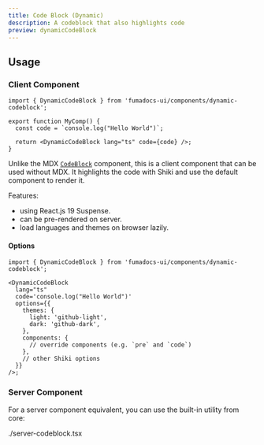 ```yaml
---
title: Code Block (Dynamic)
description: A codeblock that also highlights code
preview: dynamicCodeBlock
---
```


## Usage

### Client Component

```tsx
import { DynamicCodeBlock } from 'fumadocs-ui/components/dynamic-codeblock';

export function MyComp() {
  const code = `console.log("Hello World")`;

  return <DynamicCodeBlock lang="ts" code={code} />;
}
```

Unlike the MDX [`CodeBlock`](/docs/ui/components/codeblock) component, this is a client component that can be used without MDX.
It highlights the code with Shiki and use the default component to render it.

Features:

- using React.js 19 Suspense.
- can be pre-rendered on server.
- load languages and themes on browser lazily.

#### Options

```tsx
import { DynamicCodeBlock } from 'fumadocs-ui/components/dynamic-codeblock';

<DynamicCodeBlock
  lang="ts"
  code='console.log("Hello World")'
  options={{
    themes: {
      light: 'github-light',
      dark: 'github-dark',
    },
    components: {
      // override components (e.g. `pre` and `code`)
    },
    // other Shiki options
  }}
/>;
```

### Server Component

For a server component equivalent, you can use the built-in utility from core:

<include>./server-codeblock.tsx</include>
